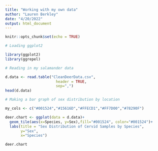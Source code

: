 ```yaml
---
title: "Working with my own data"
author: "Lauren Berkley"
date: "4/20/2022"
output: html_document
---
```


```r
knitr::opts_chunk$set(echo = TRUE)
```

```r
# Loading ggplot2

library(ggplot2)
library(ggrepel)

# Reading in my salamander data

d.data <- read.table("CleanDeerData.csv",
                       header = TRUE,
                       sep=",")
head(d.data)

# Making a bar graph of sex distribution by location

my_cols <- c("#001524","#15616D","#FFECD1","#FF7D00","#78290F")

deer.chart <- ggplot(data = d.data)+
  geom_tile(aes(x=Species, y=Sex),fill="#001524", color="#001524")+
  labs(title = "Sex Distribution of Cervid Samples by Species",
       y="Sex",
       x="Species")

deer.chart
```

